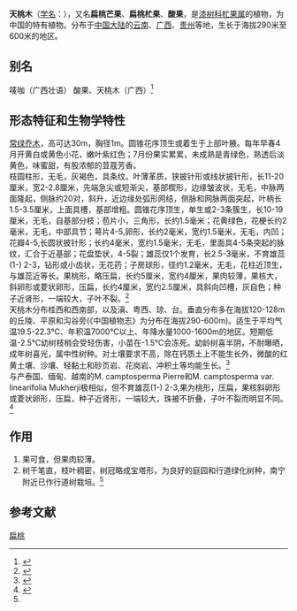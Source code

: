 {{Speciesbox
| status = 
| status_system = 
| image =
| taxon= Mangifera persiciformis
| authority = [[C.Y.Wu|C.Y.Wu]] & [[T.L.Ming|T.L.Ming]], 1979
}}

'''天桃木'''（[[学名|学名]]：{{lang|la|''Mangifera persiciformis''}}），又名'''扁桃芒果'''、'''扁桃杧果'''、'''酸果'''，是[[漆树科|漆树科]][[杧果属|杧果属]]的植物，为中国的特有植物。分布于[[中国大陆|中国大陆]]的[[云南|云南]]、[[广西|广西]]、[[贵州|贵州]]等地，生长于海拔290米至600米的地区。

== 别名 ==
唛咖（广西壮语） 酸果、天桃木（广西）<ref>{{cite web| url =http://www.bioinfo.cn/db05/KmzwSpecies.php?action=view&id=102| title =扁桃| work =《中国高等植物数据库全库》| publisher =中国科学院微生物研究所| author =昆明植物研究所| accessdate =2009-02-20| deadurl =yes| archiveurl =https://web.archive.org/web/20160305032412/http://www.bioinfo.cn/db05/KmzwSpecies.php?action=view&id=102| archivedate =2016-03-05}}</ref>

== 形态特征和生物学特性 ==
[[常绿乔木|常绿乔木]]，高可达30m，胸径1m。圆锥花序顶生或着生于上部叶腋。每年早春4月开黄白或黄色小花，嫩叶紫红色；7月份果实累累，未成熟是青绿色，熟透后淡黄色，味蜜甜，有股浓郁的荳蔻芳香。<br />
枝圆柱形，无毛，灰褐色，具条纹。叶薄革质，狭披针形或线状披针形，长11-20厘米，宽2-2.8厘米，先端急尖或短渐尖，基部楔形，边缘皱波状，无毛，中脉两面隆起，侧脉约20对，斜升，近边缘处弧形网结，侧脉和网脉两面突起，叶柄长1.5-3.5厘米，上面具槽，基部增粗。圆锥花序顶生，单生或2-3条簇生，长10-19厘米，无毛，自基部分枝；苞片小，三角形，长约1.5毫米；花黄绿色，花梗长约2毫米，无毛，中部具节；萼片4-5,卵形，长约2毫米，宽约1.5毫米，无毛，内凹；花瓣4-5,长圆状披针形；长约4毫米，宽约1.5毫米，无毛，里面具4-5条突起的脉纹，汇合于近基部；花盘垫状，4-5裂；雄蕊仅1个发育，长2.5-3毫米，不育雄蕊(1-) 2-3，钻形或小齿状，无花药；子房球形，径约1.2毫米，无毛，花柱近顶生，与雄蕊近等长。果桃形，略压扁，长约5厘米，宽约4厘米，果肉较薄，果核大，斜卵形或菱状卵形，压扁，长约4厘米，宽约2.5厘米，具斜向凹槽，灰自色；种子近肾形，一端较大，子叶不裂。<ref>{{Cite web |url=http://frps.eflora.cn/frps/Mangifera%20persiciformis |title=《中国植物志》扁桃Mangifera persiciformis C. Y. Wu et T. L. Ming |publisher=科学出版社 |date=1959–2004 |access-date=2015-03-11 |archive-date=2015-04-02 |archive-url=https://web.archive.org/web/20150402123911/http://frps.eflora.cn/frps/Mangifera%20persiciformis |dead-url=no }}</ref><br />
天桃木分布桂西和西南部，以及滇、粤西、琼、台。垂直分布多在海拔120-128m的丘陵、平原和沟谷旁(《中国植物志》为分布在海拔290-600m)。适生于平均气温19.5-22.3℃、年积温7000℃以上、年降水量1000-1600m的地区。短期低温-2.5℃幼树枝梢会受轻伤害，小苗在-1.5℃会冻死。幼龄树喜半阴，不耐曝晒，成年树喜光，属中性树种。对土壤要求不高，除在钙质土上不能生长外，微酸的红黄土壤、沙壤、轻黏土和砂页岩、花岗岩、冲积土等均能生长。<ref>{{Cite web |url= http://www.cqvip.com/Read/Read.aspx?id=22268487 |title= 扁桃杧果的引种栽培技术试验 |author= 李建泽、陈波生、余汉元 |date=2006 |publisher= 粤东林业科技 }}</ref><br />
与产泰国、缅甸、越南的M. camptosperma Pierre和M. camptosperma var. linearifolia Mukherji极相似，但不育雄蕊(1-) 2-3,果为桃形，压扁，果核斜卵形或菱状卵形，压扁，种子近肾形，一端较大，珠被不折叠，子叶不裂而明显不同。<ref name="《中国植物志》扁桃">{{Cite web|url= http://frps.eflora.cn/frps/扁桃|title= 《中国植物志》扁桃|publisher= 科学出版社|date= 1959–2004|access-date= 2021-09-02|archive-date= 2016-03-04|archive-url= https://web.archive.org/web/20160304131211/http://frps.eflora.cn/frps/%E6%89%81%E6%A1%83|dead-url= no}}</ref>

== 作用 ==
#果可食，但果肉较薄。
#树干笔直，枝叶稠密，树冠略成宝塔形，为良好的庭园和行道绿化树种，南宁附近已作行道树栽培。<ref name="《中国植物志》扁桃"/>

== 参考文献 ==
{{Reflist}}
{{Taxonbar|from=Q1020917}}

[[Category:杧果属|扁桃]]